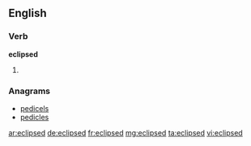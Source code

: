 ==English==

===Verb===
'''eclipsed'''

# {{past of|eclipse}}

===Anagrams===
* [[pedicels#English|pedicels]]
* [[pedicles#English|pedicles]]

[[ar:eclipsed]]
[[de:eclipsed]]
[[fr:eclipsed]]
[[mg:eclipsed]]
[[ta:eclipsed]]
[[vi:eclipsed]]